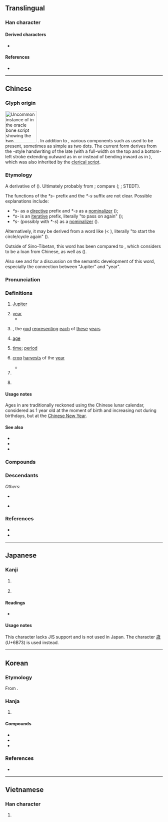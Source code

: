 {{also|歳|岁|亗|嵗}}
{{character info}}
{{character info|0x2F8F3}}

==Translingual==
{{Han simplified forms|歲|歳|岁}}

===Han character===
{{Han char|rn=77|rad=止|as=09|sn=13|four=21253|canj=YMIHH|ids=⿱止⿵戌𣥂}}

====Derived characters====
* {{l|mul|[[劌]], [[噦]], [[奯]], [[檅]], [[濊]], [[獩]], [[穢]], [[翽]], [[薉]], [[鐬]], [[顪]], [[饖]], [[鱥]], [[䠩]], [[䮹]], [[𢆫]], [[𣦧]], [[𣦭]], [[𣦮]], [[𧸗]]}}

====References====
* {{Han ref|kx=0577.020|dkj=16326|dj=0967.170|hdz=21443.200|uh=6B72|ud=27506|bh=B7B3|bd=47027}}

----

==Chinese==
{{zh-forms|s=岁|alt=嵗,歳,𫞓,𢧡,𢧁,㞸,亗,㒸}}

===Glyph origin===
{{Han etym}}
[[File:歲-oracle-2.svg|thumb|100px|Uncommon instance of {{m-self|zh|歲}} in the [[oracle bone script]] showing the two {{lang|zh|止}} components.]]
{{Han compound|步|戉|c1=s|c2=p|ls=psc}}. In addition to {{zh-l|*戉}}, various components such as {{zh-l|*月|gloss=moon; month}} used to be present, sometimes as simple as two dots. The current form derives from the {{w|Qin (state)|Qin}}-style handwriting of the late {{w|Warring States}} (with a full-width {{zh-l|*止}} on the top and a bottom-left {{zh-l|*撇}} stroke extending outward as in {{zh-l|*戊}} or {{zh-l|*戌}} instead of bending inward as in {{zh-l|*戉}}), which was also inherited by the [[clerical script]].

===Etymology===
A derivative of {{och-l|越|to pass over|id=2}} ({{zh-ref|Mei, 1979, 1992}}). Ultimately probably from {{inh|zh|sit-pro|*grwat||to travel; to go through}}; compare {{cog|bo|སྐྱོད||to go}} ({{zh-ref|Mei, 1979, 1992}}; {{zh-ref|Gong Hwang-cherng, 2002}}; STEDT).

The functions of the ''*s-'' prefix and the ''*-s'' suffix are not clear. Possible explanations include:
* ''*s-'' as a [[directive]] prefix and ''*-s'' as a [[nominalizer]] ({{zh-ref|Mei, 1992}});
* ''*s-'' is an [[iterative]] prefix, literally "to pass on again" ({{zh-ref|Schuessler, 2007}});
* ''*s-'' (possibly with ''*-s'') as a [[nominalizer]] ({{zh-ref|Smith, 2012}}).

Alternatively, it may be derived from a word like {{och-l|圓|round; circle}} (< {{inh|zh|sit-pro|*wal||round; circular}}), literally "to start the circle/cycle again" ({{zh-ref|Schuessler, 2007}}).

Outside of Sino-Tibetan, this word has been compared to {{cog|th|ขวบ||year}}, which {{zh-ref|Bodman (1980)}} considers to be a loan from Chinese, as well as {{cog|map-pro|*kawaS||year; season; sky}} ({{zh-ref|Sagart, 2005}}).

Also see {{zh-ref|Schuessler (2007)}} and {{zh-ref|Smith (2012)}} for a discussion on the semantic development of this word, especially the connection between "Jupiter" and "year".

===Pronunciation===
{{zh-pron
|m=suì
|m-s=sui4
|dg=суй3
|c=seoi3
|c-t=lhui1
|g=sui4
|h=pfs=se/soi/sui;gd=sê4/sui4
|h_note=Meixian: sê4 - vernacular; sui4 - literary
|j=sui3
|mb=hṳe̿/sṳ̿
|mb_note=hṳe̿ - vernacular; sṳ̿ - literary
|md=huói/suói
|md_note=huói - vernacular; suói - literary
|mn=xm,tp,mg,hc,tc,ph:hè/qz,lk,sx,km,hc:hèr/zz,kh,tn,yl:hòe/sòe
|mn_note=hè/hèr/hòe - vernacular; sòe - literary
|mn-t=huê3/suê3
|mn-t_note=huê3 - vernacular; suê3 - literary
|w=2soe
|x=sei4
|ma=y
|mc=y
|oc=y
|cat=n,cl
}}

===Definitions===
{{zh-hanzi}}

# {{lb|zh|literary}} [[Jupiter]] {{gloss|planet}}
# [[year]]
#* {{zh-x|子.曰：「歲 寒，然 後 知 松柏 之 後 彫[凋]{diāo} 也。」|The Master said, "When the '''year''' becomes cold, then we know how the pine and the cypress are the last to lose their leaves."|ref=Analects|CL}}
# {{w|Tai Sui}}, the [[god]] [[represent]]ing [[each]] of [[these]] [[year]]s
# {{lb|zh|literary}} [[age]]
# {{lb|zh|literary}} [[time]]; [[period]]
# {{lb|zh|literary}} [[crop]] [[harvest]]s of the [[year]]
#* {{zh-x|苟 無 歲，何 有 民？苟 無 民，何 有 君？|Whence the people, if not for '''the harvests'''? Whence the prince, if not for the people?|ref=Zhanguoce}}
# {{zh-classifier|time|t=[[year]]}}
# {{zh-classifier|age (of a person or animal)|t=[[year]] old}}
#: {{zh-x|你 現在 幾 歲？|How old are you now?}}
#: {{zh-x|我 十八 歲。|I am 18 '''years''' old.}}
#: {{zh-x|一個 十 歲 的 女孩|a ten-'''year'''-old girl}}

====Usage notes====
Ages in {{zh-l|歲}} are traditionally reckoned using the Chinese lunar calendar, considered as 1 year old at the moment of birth and increasing not during birthdays, but at the [[Chinese New Year]].

====See also====
* {{zh-l|年|year < harvest}}
* {{zh-l|年紀}}
* {{zh-l|年齡}}

===Compounds===
{{zh-der|歲出|歲初|歲寒三友|歲末|歲暮|歲入|歲時|歲收|歲首|歲數|歲修|歲月|太歲|一歲三遷|一歲九遷|三呼萬歲|上了歲數|上歲數兒|亞歲|以日為歲|來歲|共歲|凶年饑歲|分歲|初歲|別歲|千歲|千歲一時|千秋萬歲|卒歲|去歲|同歲|善歲|嗣歲|嘉歲|報歲|報歲蘭|壓歲|壓歲錢|太歲年名|守歲|安太歲|客歲|富歲|實歲|寸陰若歲|崢嶸歲月|年歲|年深歲改|幾歲|度日如歲|度歲|徂歲|悲歡歲月|惡歲|撞太歲|撞鐘太歲|改歲|敗歲|新歲|日久歲深|日長歲久|旬歲|星歲|時和歲稔|時和歲豐|晚歲|暑歲|暮歲|望歲|期歲|樂歲|歉歲|歲不我與|歲事|歲凶|歲功|歲君|歲在龍蛇|歲夜|歲寒|歲寒不凋|歲寒松柏|歲差|歲幣|歲弊|歲星|歲時伏臘|歲晏|歲會|歲月不居|歲月如梭|歲月如流|歲月崢嶸|歲朘月耗|歲朝|歲杪|歲歲平安|歲比不登|歲稔年豐|歲考|歲荒|歲華|歲行|歲計|歲試|歲豐年稔|歲貢|歲闌|歲除|歲陰|歲陽|比歲|比歲不登|活太歲|犯歲|獻歲|玩日愒歲|玩歲愒日|發歲|百歲|百歲之好|百歲之後|百歲千秋|百歲羹|萬歲|萬歲千秋|萬歲爺|穰歲|窮年累歲|終歲|綺紈之歲|聊以卒歲|舊歲|花花太歲|虛歲|豐年稔歲|賀歲|足歲|辭歲|近歲|連歲|週歲|長命百歲|長歲錢|開歲|間歲|饑饉之歲}}

===Descendants===
{{CJKV||j=歳|さい|세|tuế}}
''Others'':
* {{desc|bor=1|unc=1|th|ขวบ||year}}
* {{desc|bor=1|vi|-}} {{vi-l|tuổi|歲|age; year}}

===References===
* {{R:yue:Hanzi}}
* {{thcwd|9664}}

{{zh-cat|Beginning|Age|Time}}

----

==Japanese==

===Kanji===
{{ja-kanji|grade=|rs=止09}}

# {{alt form|ja|-}} {{ja-r|歳|さい|gloss=year (age counter)}}
# {{alt form|ja|-}} {{ja-r|才|さい|gloss=year (age counter)}}

====Readings====
* {{ja-readings|on=[[せい]] (sei), [[さい]] (sai)|kun=[[とし]] (toshi), [[よわい]] (yowai)}}

====Usage notes====
This character lacks JIS support and is not used in Japan. The character [[歳]] (U+6B73) is used instead.

----

==Korean==

===Etymology===
From {{der|ko|ltc|-}} {{ltc-l|歲|id=1}}. {{hanja-hunmong|셰|syey|天文#상02A}}

===Hanja===
{{ko-hanja-search}}
{{ko-hanja|해|세}}

# {{hanja form of|세|[[age]] (counter); [[year]] (about age}}

====Compounds====
{{der-top3|Compounds}}
* {{ko-l|세월|歲月}}
* {{ko-l|세배|歲拜}}
* {{ko-l|연세|年歲}}
{{der-bottom}}

===References===
* {{R:hanjadoc|5633}}

----

==Vietnamese==

===Han character===
{{vi-readings|reading=tuế, tuổi|rs=止09}}

# {{rfdef|vi|sort=止09}}